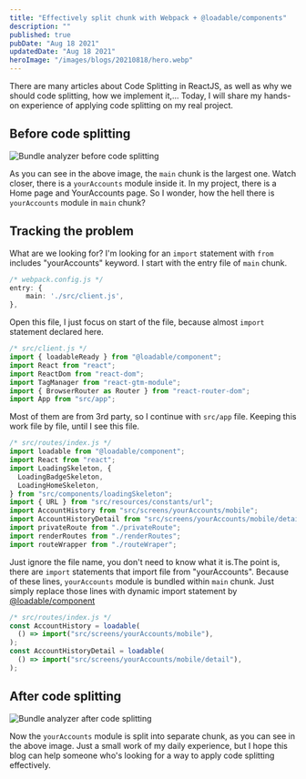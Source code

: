 ```yaml
---
title: "Effectively split chunk with Webpack + @loadable/components"
description: ""
published: true
pubDate: "Aug 18 2021"
updatedDate: "Aug 18 2021"
heroImage: "/images/blogs/20210818/hero.webp"
---
```


There are many articles about Code Splitting in ReactJS, as well as why we should code splitting, how we implement it,... Today, I will share my hands-on experience of applying code splitting on my real project.

## Before code splitting

![Bundle analyzer before code splitting](/images/blogs/20210818/before.webp)

As you can see in the above image, the `main` chunk is the largest one. Watch closer, there is a `yourAccounts` module inside it. In my project, there is a Home page and YourAccounts page. So I wonder, how the hell there is `yourAccounts` module in `main` chunk?

## Tracking the problem

What are we looking for? I'm looking for an `import` statement with `from` includes "yourAccounts" keyword. I start with the entry file of `main` chunk.

```ts
/* webpack.config.js */
entry: {
    main: './src/client.js',
},
```

Open this file, I just focus on start of the file, because almost `import` statement declared here.

```ts
/* src/client.js */
import { loadableReady } from "@loadable/component";
import React from "react";
import ReactDom from "react-dom";
import TagManager from "react-gtm-module";
import { BrowserRouter as Router } from "react-router-dom";
import App from "src/app";
```

Most of them are from 3rd party, so I continue with `src/app` file. Keeping this work file by file, until I see this file.

```ts
/* src/routes/index.js */
import loadable from "@loadable/component";
import React from "react";
import LoadingSkeleton, {
  LoadingBadgeSkeleton,
  LoadingHomeSkeleton,
} from "src/components/loadingSkeleton";
import { URL } from "src/resources/constants/url";
import AccountHistory from "src/screens/yourAccounts/mobile";
import AccountHistoryDetail from "src/screens/yourAccounts/mobile/detail";
import privateRoute from "./privateRoute";
import renderRoutes from "./renderRoutes";
import routeWrapper from "./routeWraper";
```

Just ignore the file name, you don't need to know what it is.The point is, there are `import` statements that import file from "yourAccounts". Because of these lines, `yourAccounts` module is bundled within `main` chunk. Just simply replace those lines with dynamic import statement by [@loadable/component](https://github.com/gregberge/loadable-components)

```ts
/* src/routes/index.js */
const AccountHistory = loadable(
  () => import("src/screens/yourAccounts/mobile"),
);
const AccountHistoryDetail = loadable(
  () => import("src/screens/yourAccounts/mobile/detail"),
);
```

## After code splitting

![Bundle analyzer after code splitting](/images/blogs/20210818/after.webp)

Now the `yourAccounts` module is split into separate chunk, as you can see in the above image. Just a small work of my daily experience, but I hope this blog can help someone who's looking for a way to apply code splitting effectively.
